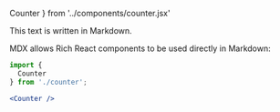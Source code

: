   Counter
} from '../components/counter.jsx'

This text is written in Markdown.

MDX allows Rich React components to be used directly in Markdown:

<Counter/>

```jsx
import {
  Counter
} from './counter';

<Counter />
```

